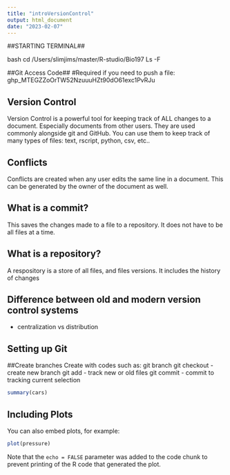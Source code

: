 ```yaml
---
title: "introVersionControl"
output: html_document
date: "2023-02-07"
---
```


##STARTING TERMINAL##

bash
cd /Users/slimjims/master/R-studio/Bio197
Ls -F

##Git Access Code##
#Required if you need to push a file: 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

## Version Control ##

Version Control is a powerful tool for keeping track of ALL changes to a document. Especially documents from other users. They are used commonly alongside git and GitHub.
You can use them to keep track of many types of files: text, rscript, python, csv, etc..


## Conflicts ##

Conflicts are created when any user edits the same line in a document. This can be generated by the owner of the document as well.


## What is a commit? ##

This saves the changes made to a file to a repository. It does not have to be all files at a time.

## What is a repository? ##

A respository is a store of all files, and files versions. It includes the history of changes 

## Difference between old and modern version control systems ##

- centralization vs distribution

## Setting up Git

##Create branches
Create with codes such as:
  git branch
  git checkout -    create new branch
  git add      -    track new or old files
  git commit   -    commit to tracking current selection
  
  
  
```r
summary(cars)
```

## Including Plots

You can also embed plots, for example:

```r
plot(pressure)
```

Note that the `echo = FALSE` parameter was added to the code chunk to prevent printing of the R code that generated the plot.
